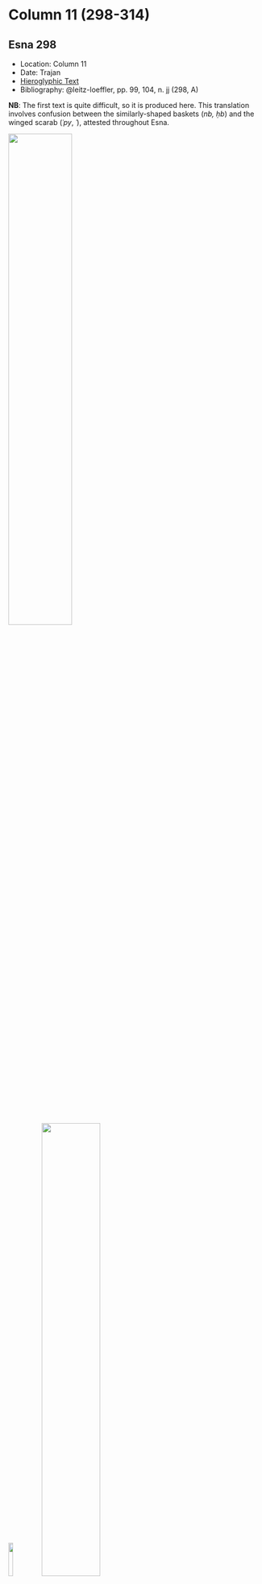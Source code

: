 # Column 11 (298-314) {-}

## Esna 298 {-}  
  
<style>  
  
  .col2 {  
    columns: 2 320px;         /* number of columns and width in pixels*/  
    -webkit-columns: 2 320px; /* chrome, safari */  
    -moz-columns: 2 320px;    /* firefox */  
    -webkit-column-break-inside: avoid;  
    -page-break-inside: avoid;  
    -break-inside: avoid;  
  }  
  
</style>  

- Location: Column 11
- Date: Trajan 
- [Hieroglyphic Text](https://www.ifao.egnet.net/uploads/publications/enligne/Temples-Esna003.pdf#page=257){target="_blank"}
- Bibliography: @leitz-loeffler, pp. 99, 104, n. jj (298, A)

**NB**: The first text is quite difficult, so it is produced here. This translation involves confusion between the similarly-shaped baskets (*nb, ḥb*) and the winged scarab (*ʿpy*, *ʿ*), attested throughout Esna. 
  
![](./images/298_A_1.png){width=50%}  
  

![](./images/298_A_2.png){width=13%}![](./images/298_A_3.png){width=48%}   

<div class="col2">  

^A^ *ʿnḫ nṯr nfr  *  
*ṯḥn ḫʿ   *  
*m ỉdḥw(?) ȝḫ-bỉ.t  *  
*ms.tw=f r nb  *  
*sʿšȝ=f ḥb.w n nṯr=f  *  
*nb ʿnḫ  *  
  
*nb-tȝ.wy  *  
*(ȝwtwkrdr kysrs)|  *  
*mry ẖnmw-Rʿ nb sḫ.t  *  
  
^A^ Live the good god,  
scintillating of appearances  
in the marshes(?)[^fn-298-1] of Chemmis.  
He who was [^fn-298-2] born to be [^fn-298-3] Lord,  
so he might multiply festivals for his god,  
the Lord of Life (Khnum).  
  
Lord of the Two Lands,  
(Autkorator Caesar)|  
beloved of Khnum-Re Lord of the Field.  

</div>

[^fn-298-1]: Reading uncertain. The determinative, context, and final phonetic signs (*ḥ* < *ḥʿw*) suggests the term *ỉdḥw*, but it is unclear how the other signs function in this word.
[^fn-298-2]: The passive *tw* seems to be written with an ithyphallic, ram-headed god. Elsewhere at Esna, similar figures of Min write *m*, or *kȝ* (< Kamutef). Perhaps the phonetic value derives from *ṯȝy*, "(virile) male"?
[^fn-298-3]: The *ḥb*-basket seems to be confused for the winged sundisk (*ʿpy*), which can write the preposition *r* < *ʿ* < *ʿpy*. The subsequent winged sundisk sign, meanwhile, writes *ḥb* via similar confusion.

<div class="col2">

^B^ *ʿnḫ nṯr nfr  *  
*qd Mnḥy.t ẖnmw  *  
*nbỉ.n nb nḥp  *  
*sṯnỉ.n=f sw ỉmy ẖ.t  *  
*m-m qmȝ n grg-tȝ-pn  *  
*r nḥḥ  *  
*nsw.t-bỉty  *  
*nb-tȝ.wy  *  
*(tryns ḫwỉ)|  *  
*mry ẖnmw-Rʿ nb tȝ-sn.t  *  
  
^B^ Live the good god,  
product [^fn-298-4] of Menhyt[^fn-298-5] and Khnum,  
fashioned by Lord of the Potter's Wheel,  
having distinguished him in the womb  
among those the Founder of this Earth created  
for eternity.    
  
King of Upper and Lower Egypt,  
Lord of the Two Lands,  
(Trajan Augustus)|  
beloved of Khnum-Re Lord of Esna.

</div>

[^fn-298-4]: ![](./images/298_B_1.png){width=5%} - Alternatively, this could be an unconventional phonetic spelling of *qd*, "to build," which fits the general syntax of this epithets better.
[^fn-298-5]: ![](./images/298_B_2.png){width=15%} - As noted in @leitz-loeffler, p. 104, n. jj, the first sign likely writes *mn* < *mȝn*, "to see", and second writes *ḥ < ḥḥ*, "Heh." Thus *mn+ḥ+t*, "Menhyt."